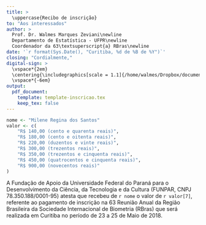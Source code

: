 ```yaml
---
title: >
  \uppercase{Recibo de inscrição}
to: "Aos interessados"
author: >
  Prof. Dr. Walmes Marques Zeviani\newline
  Departamento de Estatística - UFPR\newline
  Coordenador da 63\textsuperscript{a} RBras\newline
date: '`r format(Sys.Date(), "Curitiba, %d de %B de %Y")`'
closing: "Cordialmente,"
digital-sign: >
  \vspace*{2em}
  \centering{\includegraphics[scale = 1.1]{/home/walmes/Dropbox/documents/walmes-sign.png}}
  \vspace*{-6em}
output:
  pdf_document:
    template: template-inscricao.tex
    keep_tex: false
---
```


```r
nome <- "Milene Regina dos Santos"
valor <- c(
    "R$ 140,00 (cento e quarenta reais)",
    "R$ 180,00 (cento e oitenta reais)",
    "R$ 220,00 (duzentos e vinte reais)",
    "R$ 300,00 (trezentos reais)",
    "R$ 350,00 (trezentos e cinquenta reais)",
    "R$ 450,00 (quatrocentos e cinquenta reais)",
    "R$ 900,00 (novecentos reais)"
)
```

A Fundação de Apoio da Universidade Federal do Paraná para o
Desenvolvimento da Ciência, da Tecnologia e da Cultura (FUNPAR, CNPJ
78.350.188/0001-95) atesta que recebeu de
`r nome` o valor de `r valor[7]`,
referente ao pagamento de inscrição na
63\textsuperscript{a} Reunião Anual da Região Brasileira da Sociedade
Internacional de Biometria (RBras) que será realizada em Curitiba no
período de 23 a 25 de Maio de 2018.

<!-- .
Recebemos de `r nome` o valor de `r valor[7]`,
referente ao pagamento de sua inscrição na
63\textsuperscript{a} Reunião Anual da Região Brasileira da Sociedade
Internacional de Biometria (RBras) que será realizada em Curitiba no
período de 23 a 25 de Maio de 2018.
-->

<!------------------------------------------- -->
